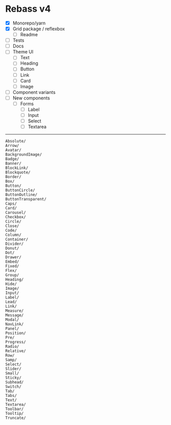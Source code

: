 
# Rebass v4

- [x] Monorepo/yarn
- [x] Grid package / reflexbox
  - [ ] Readme
- [ ] Tests
- [ ] Docs
- [ ] Theme UI
  - [ ] Text
  - [ ] Heading
  - [ ] Button
  - [ ] Link
  - [ ] Card
  - [ ] Image
- [ ] Component variants
- [ ] New components
  - [ ] Forms
    - [ ] Label
    - [ ] Input
    - [ ] Select
    - [ ] Textarea

---

```
Absolute/
Arrow/
Avatar/
BackgroundImage/
Badge/
Banner/
BlockLink/
Blockquote/
Border/
Box/
Button/
ButtonCircle/
ButtonOutline/
ButtonTransparent/
Caps/
Card/
Carousel/
Checkbox/
Circle/
Close/
Code/
Column/
Container/
Divider/
Donut/
Dot/
Drawer/
Embed/
Fixed/
Flex/
Group/
Heading/
Hide/
Image/
Input/
Label/
Lead/
Link/
Measure/
Message/
Modal/
NavLink/
Panel/
Position/
Pre/
Progress/
Radio/
Relative/
Row/
Samp/
Select/
Slider/
Small/
Sticky/
Subhead/
Switch/
Tab/
Tabs/
Text/
Textarea/
Toolbar/
Tooltip/
Truncate/
```
